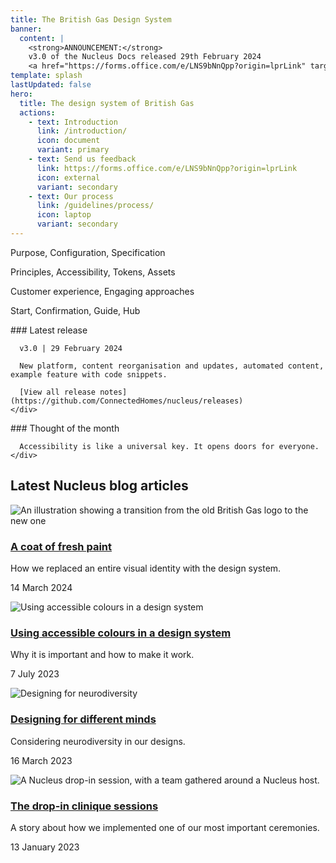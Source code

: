 ```yaml
---
title: The British Gas Design System
banner:
  content: |
    <strong>ANNOUNCEMENT:</strong>
    v3.0 of the Nucleus Docs released 29th February 2024
    <a href="https://forms.office.com/e/LNS9bNnQpp?origin=lprLink" target="_blank" rel="noopener noreferrer">Send us feedback <svg aria-hidden="true" class="astro-gbqdos4t astro-c6vsoqas" width="16" height="16" viewBox="0 0 24 24" fill="currentColor" style="--sl-icon-size: 1em;" data-astro-source-file="/Users/drew/Projects/nucleus-docs/node_modules/@astrojs/starlight/user-components/Icon.astro" data-astro-source-loc="16:2"><path d="M19.33 10.18a1 1 0 0 1-.77 0 1 1 0 0 1-.62-.93l.01-1.83-8.2 8.2a1 1 0 0 1-1.41-1.42l8.2-8.2H14.7a1 1 0 0 1 0-2h4.25a1 1 0 0 1 1 1v4.25a1 1 0 0 1-.62.93Z"></path><path d="M11 4a1 1 0 1 1 0 2H7a1 1 0 0 0-1 1v10a1 1 0 0 0 1 1h10a1 1 0 0 0 1-1v-4a1 1 0 1 1 2 0v4a3 3 0 0 1-3 3H7a3 3 0 0 1-3-3V7a3 3 0 0 1 3-3h4Z"></path></svg></a>
template: splash
lastUpdated: false
hero:
  title: The design system of British Gas
  actions:
    - text: Introduction
      link: /introduction/
      icon: document
      variant: primary
    - text: Send us feedback
      link: https://forms.office.com/e/LNS9bNnQpp?origin=lprLink
      icon: external
      variant: secondary
    - text: Our process
      link: /guidelines/process/
      icon: laptop
      variant: secondary
---
```



<CardGrid>
  <SignPost title="Components" href="/components/ns-accordion">
    <p>Purpose, Configuration, Specification</p>
  </SignPost>

  <SignPost title="Guidelines" href="/guidelines/accessibility/">
    <p>Principles, Accessibility, Tokens, Assets</p>
  </SignPost>

  <SignPost title="Patterns" href="/patterns/asking-for-information/">
    <p>Customer experience, Engaging approaches</p>
  </SignPost>

  <SignPost title="Page types" href="/page-types/article/">
    <p>Start, Confirmation, Guide, Hub</p>
  </SignPost>
</CardGrid>

<HeroAction actions={frontmatter.hero.actions} />

<CardGrid>
  <div class="note">
    <div class="release">
      ### Latest release

      v3.0 | 29 February 2024

      New platform, content reorganisation and updates, automated content, example feature with code snippets.

      [View all release notes](https://github.com/ConnectedHomes/nucleus/releases)
    </div>
  </div>
  <div class="note">
    <div class="thought">
      ### Thought of the month

      Accessibility is like a universal key. It opens doors for everyone.
    </div>
  </div>
</CardGrid>

## Latest Nucleus blog articles

<div class="blog" role="list">
  <div class="card" role="listitem">
    <div class="media">
      <img src="https://blog.nucleus.design/brand-refresh-2023/blog-illustrations-16x9.jpg" alt="An illustration showing a transition from the old British Gas logo to the new one" />
    </div>
    <div class="body">
      <h3><a href="https://blog.nucleus.design/brand-refresh-2023/">A coat of fresh paint</a></h3>
      <p>How we replaced an entire visual identity with the design system.</p>
      <p>14 March 2024</p>
    </div>
  </div>
  <div class="card" role="listitem">
    <div class="media">
      <img src="https://blog.nucleus.design/a11y-colours-in-design-systems/a11ycolours.jpg" alt="Using accessible colours in a design system" />
    </div>
    <div class="body">
      <h3><a href="https://blog.nucleus.design/a11y-colours-in-design-systems/">Using accessible colours in a design system</a></h3>
      <p>Why it is important and how to make it work.</p>
      <p>7 July 2023</p>
    </div>
  </div>  
  <div class="card" role="listitem">
    <div class="media">
      <img src="https://blog.nucleus.design/designing-for-diffrerent-minds/neurodiversity.jpg" alt="Designing for neurodiversity" />
    </div>
    <div class="body">
      <h3><a href="https://blog.nucleus.design/designing-for-diffrerent-minds/">Designing for different minds</a></h3>
      <p>Considering neurodiversity in our designs.</p>
      <p>16 March 2023</p>
    </div>
  </div>
  <div class="card" role="listitem">
    <div class="media">
      <img src="https://blog.nucleus.design/the-drop-in-clinique-sessions/dropin-card.jpg" alt="A Nucleus drop-in session, with a team gathered around a Nucleus host." />
    </div>
    <div class="body">
      <h3><a href="https://blog.nucleus.design/the-drop-in-clinique-sessions/">The drop-in clinique sessions</a></h3>
      <p>A story about how we implemented one of our most important ceremonies.</p>
      <p>13 January 2023</p>
    </div>
  </div>
</div>

<footer class="endpage">
</footer>
